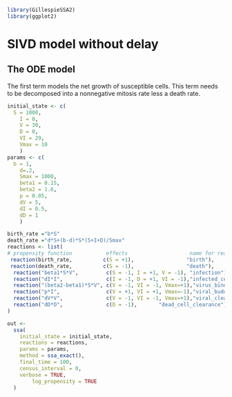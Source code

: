 
```r
library(GillespieSSA2)
library(ggplot2)
```

# SIVD model without delay

## The ODE model

\begin{align}
	\dot{S} &= \lambda\left(1-\frac{S(t)+I(t)+D(t)}{S_{\text{max}}}\right)S(t)-\beta S(t)V(t),
  \label{SIVD-SJ}\\[3pt]
  \dot{I} &= \beta S(t-\tau)V(t-\tau)-d_I I(t),
  \label{SIVD-IJ}\\[3pt]
      \dot{V} &= pI(t)-d_V V(t),
  \label{SIVD-VJ}\\[3pt]
  \dot{D} &= d_I I(t)-d_D D(t).
  \label{SIVD-DJ}
\end{align}

The first term models the net growth of susceptible cells.
This term needs to be decomposed into a nonnegative mitosis rate less a death rate.

```r

initial_state <- c(
  S = 1000,
	I = 0,
	V = 30,
	D = 0,
	VI = 29,
	Vmax = 10
	)
params <- c(
  b = 1,
	d=.2,
	Smax = 1000,
	beta1 = 0.15,
	beta2 = 1.6,
	p = 0.05,
	dV = 5,
	dI = 0.5,
	dD = 1
	)

birth_rate ="b*S" 
death_rate ="d*S+(b-d)*S*(S+I+D)/Smax" 
reactions <- list(
# propensity function           effects                    name for reaction
 reaction(birth_rate,          c(S = +1),                 "birth"),
 reaction(death_rate,          c(S = -1),                 "death"),
  reaction("beta1*S*V",         c(S = -1, I = +1, V = -1), "infection"),
  reaction("dI*I",              c(I = -1, D = +1, VI = -1),"infected_cell_death"),
  reaction("(beta2-beta1)*S*V", c(V = -1, VI = -1, Vmax=+1),"virus_binding"),
  reaction("p*I",               c(V = +1, VI = +1, Vmax=-1),"viral_budding"),
  reaction("dV*V",              c(V = -1, VI = -1, Vmax=+1),"viral_clearance"),
  reaction("dD*D",              c(D = -1),       "dead_cell_clearance")         
)

out <-
  ssa(
    initial_state = initial_state,
    reactions = reactions,
    params = params,
    method = ssa_exact(),
    final_time = 100,
    census_interval = 0,
    verbose = TRUE,
		log_propensity = TRUE
  )

```
